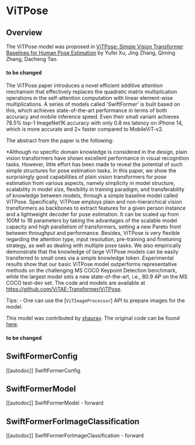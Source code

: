 <!--Copyright 2023 The HuggingFace Team. All rights reserved.

Licensed under the Apache License, Version 2.0 (the "License"); you may not use this file except in compliance with
the License. You may obtain a copy of the License at

http://www.apache.org/licenses/LICENSE-2.0

Unless required by applicable law or agreed to in writing, software distributed under the License is distributed on
an "AS IS" BASIS, WITHOUT WARRANTIES OR CONDITIONS OF ANY KIND, either express or implied. See the License for the
specific language governing permissions and limitations under the License.
-->

# ViTPose

## Overview

The ViTPose model was proposed in [ViTPose: Simple Vision Transformer Baselines for Human Pose Estimation](https://arxiv.org/abs/2204.12484) by Yufei Xu, Jing Zhang, Qiming Zhang, Dacheng Tao.

#### to be changed
The ViTPose paper introduces a novel efficient additive attention mechanism that effectively replaces the quadratic matrix multiplication operations in the self-attention computation with linear element-wise multiplications. A series of models called 'SwiftFormer' is built based on this, which achieves state-of-the-art performance in terms of both accuracy and mobile inference speed. Even their small variant achieves 78.5% top-1 ImageNet1K accuracy with only 0.8 ms latency on iPhone 14, which is more accurate and 2× faster compared to MobileViT-v2.

The abstract from the paper is the following:

*Although no specific domain knowledge is considered in the design, plain vision transformers have shown excellent performance in visual recognition tasks. However, little effort has been made to reveal the potential of such simple structures for pose estimation tasks. In this paper, we show the surprisingly good capabilities of plain vision transformers for pose estimation from various aspects, namely simplicity in model structure, scalability in model size, flexibility in training paradigm, and transferability of knowledge between models, through a simple baseline model called ViTPose. Specifically, ViTPose employs plain and non-hierarchical vision transformers as backbones to extract features for a given person instance and a lightweight decoder for pose estimation. It can be scaled up from 100M to 1B parameters by taking the advantages of the scalable model capacity and high parallelism of transformers, setting a new Pareto front between throughput and performance. Besides, ViTPose is very flexible regarding the attention type, input resolution, pre-training and finetuning strategy, as well as dealing with multiple pose tasks. We also empirically demonstrate that the knowledge of large ViTPose models can be easily transferred to small ones via a simple knowledge token. Experimental results show that our basic ViTPose model outperforms representative methods on the challenging MS COCO Keypoint Detection benchmark, while the largest model sets a new state-of-the-art, i.e., 80.9 AP on the MS COCO test-dev set. The code and models are available at https://github.com/ViTAE-Transformer/ViTPose.

Tips:
    - One can use the [`ViTImageProcessor`] API to prepare images for the model.

This model was contributed by [shauray](https://huggingface.co/shauray).
The original code can be found [here](https://github.com/ViTAE-Transformer/ViTPose).

#### to be changed
## SwiftFormerConfig

[[autodoc]] SwiftFormerConfig

## SwiftFormerModel

[[autodoc]] SwiftFormerModel
    - forward

## SwiftFormerForImageClassification

[[autodoc]] SwiftFormerForImageClassification
    - forward
